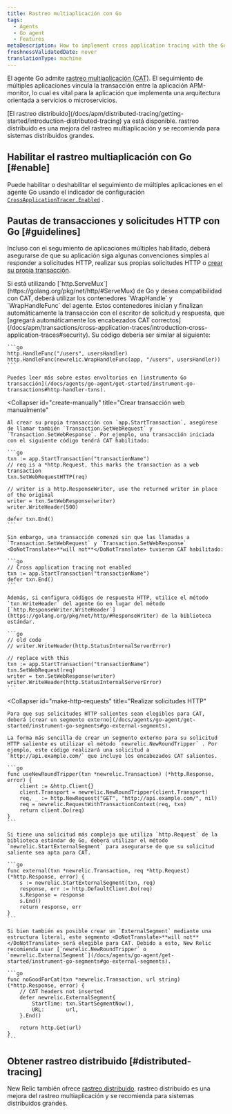 ```yaml
---
title: Rastreo multiaplicación con Go
tags:
  - Agents
  - Go agent
  - Features
metaDescription: How to implement cross application tracing with the Go agent in order to connect transactions across APM-monitored apps.
freshnessValidatedDate: never
translationType: machine
---
```


El agente Go admite [rastreo multiaplicación (CAT)](/docs/apm/transactions/cross-application-traces/introduction-cross-application-traces). El seguimiento de múltiples aplicaciones vincula la transacción entre la aplicación APM-monitor, lo cual es vital para la aplicación que implementa una arquitectura orientada a servicios o microservicios.

<Callout variant="important">
  [El rastreo distribuido](/docs/apm/distributed-tracing/getting-started/introduction-distributed-tracing) ya está disponible. rastreo distribuido es una mejora del rastreo multiaplicación y se recomienda para sistemas distribuidos grandes.
</Callout>

## Habilitar el rastreo multiaplicación con Go [#enable]

Puede habilitar o deshabilitar el seguimiento de múltiples aplicaciones en el agente Go usando el indicador de configuración [`CrossApplicationTracer.Enabled`](/docs/agents/go-agent/instrumentation/go-agent-configuration#cross-tracer-enabled) .

## Pautas de transacciones y solicitudes HTTP con Go [#guidelines]

Incluso con el seguimiento de aplicaciones múltiples habilitado, deberá asegurarse de que su aplicación siga algunas convenciones simples al responder a solicitudes HTTP, realizar sus propias solicitudes HTTP o [crear su propia transacción](/docs/agents/go-agent/get-started/instrument-go-transactions).

<CollapserGroup>
  <Collapser
    id="create-transactions"
    title="Creating transactions via http.ServeMux"
  >
    Si está utilizando [`http.ServeMux`](https://golang.org/pkg/net/http/#ServeMux) de Go y desea compatibilidad con CAT, deberá utilizar los contenedores `WrapHandle` y `WrapHandleFunc` del agente. Estos contenedores inician y finalizan automáticamente la transacción con el escritor de solicitud y respuesta, que [agregará automáticamente los encabezados CAT correctos](/docs/apm/transactions/cross-application-traces/introduction-cross-application-traces#security). Su código debería ser similar al siguiente:

    ```go
    http.HandleFunc("/users", usersHandler)
    http.HandleFunc(newrelic.WrapHandleFunc(app, "/users", usersHandler))
    ```

    Puedes leer más sobre estos envoltorios en [instrumento Go transacción](/docs/agents/go-agent/get-started/instrument-go-transactions#http-handler-txns).
  </Collapser>

  <Collapser
    id="create-manually"
    title="Crear transacción web manualmente"
  >
    Al crear su propia transacción con `app.StartTransaction`, asegúrese de llamar también `Transaction.SetWebRequest` y `Transaction.SetWebResponse`. Por ejemplo, una transacción iniciada con el siguiente código tendrá CAT habilitado:

    ```go
    txn := app.StartTransaction("transactionName")
    // req is a *http.Request, this marks the transaction as a web transaction
    txn.SetWebRequestHTTP(req)

    // writer is a http.ResponseWriter, use the returned writer in place of the original
    writer = txn.SetWebResponse(writer)
    writer.WriteHeader(500)

    defer txn.End()
    ```

    Sin embargo, una transacción comenzó sin que las llamadas a `Transaction.SetWebRequest` y `Transaction.SetWebResponse` <DoNotTranslate>**will not**</DoNotTranslate> tuvieran CAT habilitado:

    ```go
    // Cross application tracing not enabled
    txn := app.StartTransaction("transactionName")
    defer txn.End()
    ```

    Además, si configura códigos de respuesta HTTP, utilice el método `txn.WriteHeader` del agente Go en lugar del método [`http.ResponseWriter.WriteHeader`](https://golang.org/pkg/net/http/#ResponseWriter) de la biblioteca estándar.

    ```go
    // old code
    // writer.WriteHeader(http.StatusInternalServerError)

    // replace with this
    txn := app.StartTransaction("transactionName")
    txn.SetWebRequest(req)
    writer = txn.SetWebResponse(writer)
    writer.WriteHeader(http.StatusInternalServerError)
    ```
  </Collapser>

  <Collapser
    id="make-http-requests"
    title="Realizar solicitudes HTTP"
  >
    Para que sus solicitudes HTTP salientes sean elegibles para CAT, deberá [crear un segmento externo](/docs/agents/go-agent/get-started/instrument-go-segments#go-external-segments).

    La forma más sencilla de crear un segmento externo para su solicitud HTTP saliente es utilizar el método `newrelic.NewRoundTripper` . Por ejemplo, este código realizará una solicitud a `http://api.example.com/` que incluye los encabezados CAT salientes.

    ```go
    func useNewRoundTripper(txn *newrelic.Transaction) (*http.Response, error) {
        client := &http.Client{}
        client.Transport = newrelic.NewRoundTripper(client.Transport)
        req, _ := http.NewRequest("GET", "http://api.example.com/", nil)
        req = newrelic.RequestWithTransactionContext(req, txn)
        return client.Do(req)
    }
    ```

    Si tiene una solicitud más compleja que utiliza `http.Request` de la biblioteca estándar de Go, deberá utilizar el método `newrelic.StartExternalSegment` para asegurarse de que su solicitud saliente sea apta para CAT.

    ```go
    func external(txn *newrelic.Transaction, req *http.Request) (*http.Response, error) {
        s := newrelic.StartExternalSegment(txn, req)
        response, err := http.DefaultClient.Do(req)
        s.Response = response
        s.End()
        return response, err
    }
    ```

    Si bien también es posible crear un `ExternalSegment` mediante una estructura literal, este segmento <DoNotTranslate>**will not**</DoNotTranslate> será elegible para CAT. Debido a esto, New Relic recomienda usar [`newrelic.NewRoundTripper` o `newrelic.ExternalSegment`](/docs/agents/go-agent/get-started/instrument-go-segments#go-external-segments).

    ```go
    func noGoodForCat(txn *newrelic.Transaction, url string) (*http.Response, error) {
        // CAT headers not inserted
        defer newrelic.ExternalSegment{
            StartTime: txn.StartSegmentNow(),
            URL:       url,
        }.End()

        return http.Get(url)
    }
    ```
  </Collapser>
</CollapserGroup>

## Obtener rastreo distribuido [#distributed-tracing]

New Relic también ofrece [rastreo distribuido](/docs/apm/distributed-tracing/getting-started/introduction-distributed-tracing). rastreo distribuido es una mejora del rastreo multiaplicación y se recomienda para sistemas distribuidos grandes.